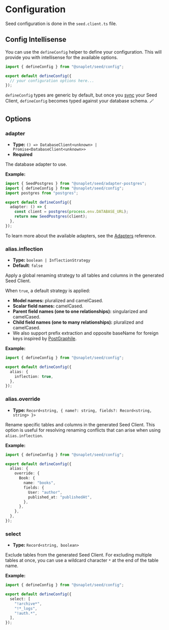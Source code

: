 # Configuration

Seed configuration is done in the `seed.client.ts` file.

## Config Intellisense

You can use the `defineConfig` helper to define your configuration. This will provide you with intellisense for the available options.

```ts seed.client.ts
import { defineConfig } from "@snaplet/seed/config";

export default defineConfig({
  // your configuration options here...
});
```

`defineConfig` types are generic by default, but once you [sync](./cli.mdx#sync) your Seed Client, `defineConfig` becomes typed against your database schema. 🪄

## Options

### adapter

- **Type:** `() => DatabaseClient<unknown> | Promise<DatabaseClient<unknown>>`
- **Required**

The database adapter to use.

**Example:**

```ts seed.client.ts
import { SeedPostgres } from "@snaplet/seed/adapter-postgres";
import { defineConfig } from "@snaplet/seed/config";
import postgres from "postgres";

export default defineConfig({
  adapter: () => {
    const client = postgres(process.env.DATABASE_URL);
    return new SeedPostgres(client);
  },
});
```

To learn more about the available adapters, see the [Adapters](./adapters.mdx) reference.

### alias.inflection

- **Type:** `boolean | InflectionStrategy`
- **Default**: `false`

Apply a global renaming strategy to all tables and columns in the generated Seed Client.

When `true`, a default strategy is applied:

- **Model names:** pluralized and camelCased.
- **Scalar field names:** camelCased.
- **Parent field names (one to one relationships):** singularized and camelCased.
- **Child field names (one to many relationships):** pluralized and camelCased.
- We also support prefix extraction and opposite baseName for foreign keys inspired by [PostGraphile](https://github.com/graphile/pg-simplify-inflector#naming-your-foreign-key-fields).

**Example:**

```ts seed.client.ts
import { defineConfig } from "@snaplet/seed/config";

export default defineConfig({
  alias: {
    inflection: true,
  },
});
```

### alias.override

- **Type:** `Record<string, { name?: string, fields?: Record<string, string> }>`

Rename specific tables and columns in the generated Seed Client.
This option is useful for resolving renaming conflicts that can arise when using `alias.inflection`.

**Example:**

```ts seed.client.ts
import { defineConfig } from "@snaplet/seed/config";

export default defineConfig({
  alias: {
    override: {
      Book: {
        name: "books",
        fields: {
          User: "author",
          published_at: "publishedAt",
        },
      },
    },
  },
});
```

### select

- **Type:** `Record<string, boolean>`

Exclude tables from the generated Seed Client.
For excluding multiple tables at once, you can use a wildcard character `*` at the end of the table name.

**Example:**

```ts seed.client.ts
import { defineConfig } from "@snaplet/seed/config";

export default defineConfig({
  select: [
    "!archive*",
    "!*_logs",
    "!auth.*",
  ],
});
```